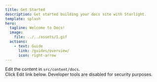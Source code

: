 ```yaml
---
title: Get Started
description: Get started building your docs site with Starlight.
template: splash
hero:
  tagline: Welcome to Docs!
  image:
    file: ../../assets/1.gif
  actions:
    - text: Guide
      link: /guides/overview/
      icon: right-arrow
---
```




<CardGrid stagger>
	<Card title="Update content" icon="pencil">
		Edit the content in <code>src/content/docs</code>.
		<br />Click Edit link below.
	</Card>
	<Card title="Browser Tools" icon="warning">
		Developer tools are disabled for security purposes.
	</Card>
</CardGrid>

<script src='/disableClick.js'></script>